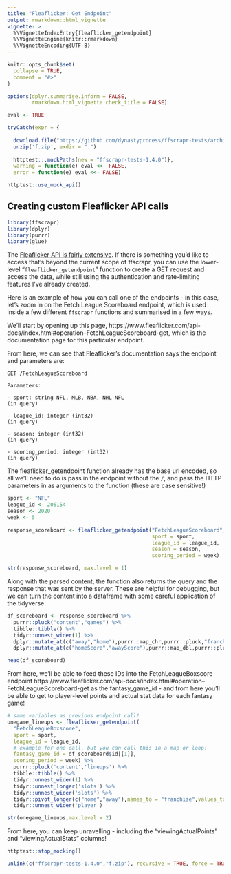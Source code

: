 ---
title: "Fleaflicker: Get Endpoint"
output: rmarkdown::html_vignette
vignette: >
  %\VignetteIndexEntry{fleaflicker_getendpoint}
  %\VignetteEngine{knitr::rmarkdown}
  %\VignetteEncoding{UTF-8}
---

```{r, include = FALSE}
knitr::opts_chunk$set(
  collapse = TRUE,
  comment = "#>"
)

options(dplyr.summarise.inform = FALSE,
        rmarkdown.html_vignette.check_title = FALSE)

eval <- TRUE

tryCatch(expr = {
  
  download.file("https://github.com/dynastyprocess/ffscrapr-tests/archive/1.4.0.zip","f.zip")
  unzip('f.zip', exdir = ".")
  
  httptest::.mockPaths(new = "ffscrapr-tests-1.4.0")},
  warning = function(e) eval <<- FALSE,
  error = function(e) eval <<- FALSE)

httptest::use_mock_api()
```

## Creating custom Fleaflicker API calls

```{r setup, message = FALSE, eval = eval}
library(ffscrapr)
library(dplyr)
library(purrr)
library(glue)
```

The [Fleaflicker API is fairly extensive](https://www.fleaflicker.com/api-docs/index.html). If there is something you'd like to access that's beyond the current scope of ffscrapr, you can use the lower-level "`fleaflicker_getendpoint`" function to create a GET request and access the data, while still using the authentication and rate-limiting features I've already created. 

Here is an example of how you can call one of the endpoints - in this case, let's zoom in on the Fetch League Scoreboard endpoint, which is used inside a few different `ffscrapr` functions and summarised in a few ways. 

We'll start by opening up this page, https://www.fleaflicker.com/api-docs/index.html#operation--FetchLeagueScoreboard-get, which is the documentation page for this particular endpoint. 

From here, we can see that Fleaflicker's documentation says the endpoint and parameters are: 

```
GET /FetchLeagueScoreboard

Parameters:

- sport: string NFL, MLB, NBA, NHL NFL
(in query)

- league_id: integer (int32)
(in query)

- season: integer (int32)
(in query)

- scoring_period: integer (int32)
(in query)
```
The fleaflicker_getendpoint function already has the base url encoded, so all we'll need to do is pass in the endpoint without the `/`, and pass the HTTP parameters in as arguments to the function (these are case sensitive!)

```{r eval = eval}
sport <- "NFL"
league_id <- 206154
season <- 2020
week <- 5

response_scoreboard <- fleaflicker_getendpoint("FetchLeagueScoreboard",
                                               sport = sport, 
                                               league_id = league_id, 
                                               season = season, 
                                               scoring_period = week)

str(response_scoreboard, max.level = 1)
```

Along with the parsed content, the function also returns the query and the response that was sent by the server. These are helpful for debugging, but we can turn the content into a dataframe with some careful application of the tidyverse. 

```{r eval = eval}
df_scoreboard <- response_scoreboard %>% 
  purrr::pluck("content","games") %>% 
  tibble::tibble() %>% 
  tidyr::unnest_wider(1) %>% 
  dplyr::mutate_at(c("away","home"),purrr::map_chr,purrr::pluck,"franchise_name"="name") %>% 
  dplyr::mutate_at(c("homeScore","awayScore"),purrr::map_dbl,purrr::pluck,"score","value")

head(df_scoreboard)
```

From here, we'll be able to feed these IDs into the FetchLeagueBoxscore endpoint https://www.fleaflicker.com/api-docs/index.html#operation--FetchLeagueScoreboard-get as the fantasy_game_id - and from here you'll be able to get to player-level points and actual stat data for each fantasy game!

```{r eval = eval}
# same variables as previous endpoint call!
onegame_lineups <- fleaflicker_getendpoint(
  "FetchLeagueBoxscore",
  sport = sport, 
  league_id = league_id, 
  # example for one call, but you can call this in a map or loop! 
  fantasy_game_id = df_scoreboard$id[[1]], 
  scoring_period = week) %>% 
  purrr::pluck('content','lineups') %>% 
  tibble::tibble() %>% 
  tidyr::unnest_wider(1) %>% 
  tidyr::unnest_longer('slots') %>% 
  tidyr::unnest_wider('slots') %>% 
  tidyr::pivot_longer(c("home","away"),names_to = "franchise",values_to = "player") %>% 
  tidyr::unnest_wider('player')

str(onegame_lineups,max.level = 2)
```

From here, you can keep unravelling - including the "viewingActualPoints" and "viewingActualStats" columns!

```{r include = FALSE}
httptest::stop_mocking()

unlink(c("ffscrapr-tests-1.4.0","f.zip"), recursive = TRUE, force = TRUE)
```

